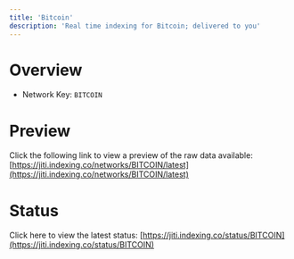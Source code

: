 ```yaml
---
title: 'Bitcoin'
description: 'Real time indexing for Bitcoin; delivered to you'
---
```


# Overview
- Network Key: `BITCOIN`

# Preview
Click the following link to view a preview of the raw data available: [https://jiti.indexing.co/networks/BITCOIN/latest](https://jiti.indexing.co/networks/BITCOIN/latest)

# Status
Click here to view the latest status: [https://jiti.indexing.co/status/BITCOIN](https://jiti.indexing.co/status/BITCOIN)
